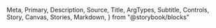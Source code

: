   Meta,
  Primary,
  Description,
  Source,
  Title,
  ArgTypes,
  Subtitle,
  Controls,
  Story,
  Canvas,
  Stories,
  Markdown,
} from "@storybook/blocks"

<Meta of={Logo} />

<Title />

<Description of={Logo} />

```tsx
import { Logo } from "@einride/ui"
```

## Basic

<Description of={Logo.Basic} />

<Canvas of={Logo.Basic} />

<Controls of={Logo.Basic} />

## Large

<Description of={Logo.Large} />

<Canvas of={Logo.Large} />

<Controls of={Logo.Large} />
